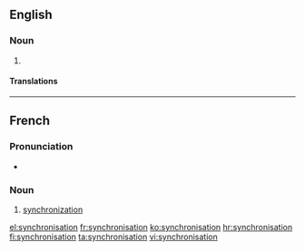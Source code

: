 ==English==

===Noun===
{{en-noun}}

# {{alternative spelling of|synchronization}}

====Translations====
{{trans-see|synchronization}}

----

==French==

===Pronunciation===
* {{IPA|/sɛ̃.kʁɔ.ni.za.sjɔ̃/|lang=fr}}

===Noun===
{{fr-noun|f}}

# [[synchronization]]

[[el:synchronisation]]
[[fr:synchronisation]]
[[ko:synchronisation]]
[[hr:synchronisation]]
[[fi:synchronisation]]
[[ta:synchronisation]]
[[vi:synchronisation]]